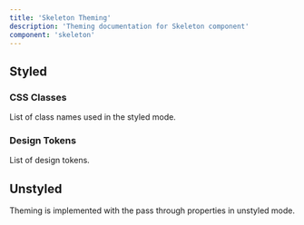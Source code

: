 ```yaml
---
title: 'Skeleton Theming'
description: 'Theming documentation for Skeleton component'
component: 'skeleton'
---
```


## Styled

### CSS Classes

List of class names used in the styled mode.

<DocTable name="Skeleton" category="style" />

### Design Tokens

List of design tokens.

<DocTable name="Skeleton" category="token" />

## Unstyled

Theming is implemented with the pass through properties in unstyled mode.

